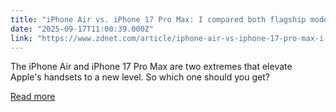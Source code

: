 ```yaml
---
title: "iPhone Air vs. iPhone 17 Pro Max: I compared both flagship models, and here's the winner"
date: "2025-09-17T11:00:39.000Z"
link: "https://www.zdnet.com/article/iphone-air-vs-iphone-17-pro-max-i-compared-both-flagship-models-and-heres-the-winner/"
---
```


The iPhone Air and iPhone 17 Pro Max are two extremes that elevate Apple's handsets to a new level. So which one should you get?

[Read more](https://www.zdnet.com/article/iphone-air-vs-iphone-17-pro-max-i-compared-both-flagship-models-and-heres-the-winner/)
